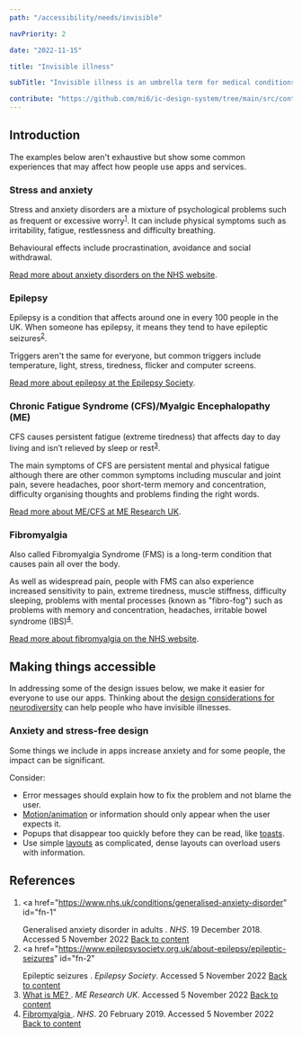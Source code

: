 ```yaml
---
path: "/accessibility/needs/invisible"

navPriority: 2

date: "2022-11-15"

title: "Invisible illness"

subTitle: "Invisible illness is an umbrella term for medical conditions that are invisible to others."

contribute: "https://github.com/mi6/ic-design-system/tree/main/src/content/structured/accessibility/needs/invisible.mdx"
---
```


## Introduction

The examples below aren't exhaustive but show some common experiences that may affect how people use apps and services.

### Stress and anxiety

Stress and anxiety disorders are a mixture of psychological problems such as frequent or excessive worry<sup id="ref-1"><a href="#fn-1">1</a></sup>. It can include physical symptoms such as irritability, fatigue, restlessness and difficulty breathing.

Behavioural effects include procrastination, avoidance and social withdrawal.

[Read more about anxiety disorders on the NHS website](https://www.nhs.uk/conditions/generalised-anxiety-disorder/).

### Epilepsy

Epilepsy is a condition that affects around one in every 100 people in the UK. When someone has epilepsy, it means they tend to have epileptic seizures<sup id="ref-2"><a href="#fn-2">2</a></sup>.

Triggers aren't the same for everyone, but common triggers include temperature, light, stress, tiredness, flicker and computer screens.

[Read more about epilepsy at the Epilepsy Society](https://www.epilepsysociety.org.uk/about-epilepsy/what-epilepsy).

### Chronic Fatigue Syndrome (CFS)/Myalgic Encephalopathy (ME)

CFS causes persistent fatigue (extreme tiredness) that affects day to day living and isn’t relieved by sleep or rest<sup id="ref-3"><a href="#fn-3">3</a></sup>.

The main symptoms of CFS are persistent mental and physical fatigue although there are other common symptoms including muscular and joint pain, severe headaches, poor short-term memory and concentration, difficulty organising thoughts and problems finding the right words.

[Read more about ME/CFS at ME Research UK](https://www.meresearch.org.uk/what-is-me).

### Fibromyalgia

Also called Fibromyalgia Syndrome (FMS) is a long-term condition that causes pain all over the body.

As well as widespread pain, people with FMS can also experience increased sensitivity to pain, extreme tiredness, muscle stiffness, difficulty sleeping, problems with mental processes (known as "fibro-fog") such as problems with memory and concentration, headaches, irritable bowel syndrome (IBS)<sup id="ref-4"><a href="#fn-4">4</a></sup>.

[Read more about fibromyalgia on the NHS website](https://www.nhs.uk/conditions/fibromyalgia/).

## Making things accessible

In addressing some of the design issues below, we make it easier for everyone to use our apps. Thinking about the [design considerations for neurodiversity](/accessibility/needs/neurodiversity) can help people who have invisible illnesses.

### Anxiety and stress-free design

Some things we include in apps increase anxiety and for some people, the impact can be significant.

Consider:

- Error messages should explain how to fix the problem and not blame the user.
- [Motion/animation](/styles/motion) or information should only appear when the user expects it.
- Popups that disappear too quickly before they can be read, like [toasts](/components/toasts).
- Use simple [layouts](/styles/layout-spacing) as complicated, dense layouts can overload users with information.

## References

1. <a
     href="https://www.nhs.uk/conditions/generalised-anxiety-disorder"
     id="fn-1"
   >
     Generalised anxiety disorder in adults
   </a>
   .<i> NHS</i>. 19 December 2018. Accessed 5 November 2022 <a href="#ref-1">
     Back to content
   </a>
2. <a
     href="https://www.epilepsysociety.org.uk/about-epilepsy/epileptic-seizures"
     id="fn-2"
   >
     Epileptic seizures
   </a>
   .<i> Epilepsy Society</i>. Accessed 5 November 2022 <a href="#ref-2">
     Back to content
   </a>
3. <a href="https://www.meresearch.org.uk/what-is-me" id="fn-3">
     What is ME?
   </a>
   .<i> ME Research UK</i>. Accessed 5 November 2022 <a href="#ref-3">
     Back to content
   </a>
4. <a href="https://www.nhs.uk/conditions/fibromyalgia/" id="fn-4">
     Fibromyalgia
   </a>
   .<i> NHS</i>. 20 February 2019. Accessed 5 November 2022 <a href="#ref-4">
     Back to content
   </a>
